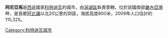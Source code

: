 {{Infobox Settlement
<!--See the Table at Infobox Settlement for all fields and descriptions of usage-->
<!-- Basic info  ---------------->
|name          =阿尼亞馬
|other_name             =
|native_name            =  <!-- for cities whose native name is not in English -->
|nickname               = 
|settlement_type        = 
|motto                  =
<!-- images and maps  ----------->
|image_skyline          =
|imagesize              = 300px
|image_caption          = 
|image_flag             = 
|flag_size              =
|image_seal             = 
|seal_size              =
|image_shield           = 
|shield_size            =
|image_map              = 
|mapsize                =
|map_caption            = 
|pushpin_map            = Côte d'Ivoire<!-- the name of a location map as per http://en.wikipedia.org/wiki/Template:Location_map -->
|pushpin_label_position =bottom
|pushpin_mapsize        =300
|pushpin_map_caption    =
<!-- Location ------------------>
|coordinates_type       = source:rowiki_region:CI_type:city
|coordinates_display    = inline,title
|subdivision_type       = 國家
|subdivision_name       = {{flag|Côte d'Ivoire}}
|subdivision_type1      = 區
|subdivision_name1      = [[潟湖區|潟湖區]]
|subdivision_type2      = 
|subdivision_name2      = 
|subdivision_type3      =
|subdivision_name3      = 
|<!-- Politics ----------------->
|government_footnotes   =
|government_type        =
|leader_title           =
|leader_name            =
|leader_title1          =  <!-- for places with, say, both a mayor and a city manager -->
|leader_name1           =
|established_title      =  <!-- Settled -->
|established_date       = 
<!-- Area    --------------------->
|area_magnitude         = 
|unit_pref                =Imperial <!--Enter: Imperial, if Imperial (metric) is desired-->
|area_footnotes           =
|area_total_km2           = <!-- ALL fields dealing with a measurements are subject to automatic unit conversion-->
|area_land_km2            = <!--See table @ Template:Infobox Settlement for details on automatic unit conversion-->
<!-- Population   ----------------------->
|population_as_of               =
|population_footnotes           =
|population_note                =
|population_total               =
|population_density_km2         =
|population_density_sq_mi       =
|population_metro               =
|population_density_metro_km2   =
|population_density_metro_sq_mi =
|population_blank1_title        =Ethnicities
|population_blank1              =
|population_density_blank1_km2 =   
|population_density_blank1_sq_mi =
<!-- General information  --------------->
|timezone               =[[格林威治時間|格林威治時間]] 
|utc_offset             = +0
|timezone_DST           = 
|utc_offset_DST         = 
|latd=5|latm=30|lats=|latNS=N
|longd=4|longm=03|longs=|longEW=W
|elevation_footnotes    =  <!--for references: use <ref> </ref> tags-->
|elevation_m            = 
|elevation_ft           =
<!-- Area/postal codes & others -------->
|postal_code_type       =  <!-- enter ZIP code, Postcode, Post code, Postal code... -->
|postal_code            =
|area_code              =
|blank_name             =
|blank_info             =
|blank1_name            =
|blank1_info            =
|website                = 
|footnotes              = 
}} 

'''阿尼亞馬'''是[[西非|西非]]國家[[科特迪瓦|科特迪瓦]]的城市，由[[潟湖區|潟湖區]]負責管轄，位於該國南部[[畿內亞灣|畿內亞灣]]畔，是首都[[阿比讓|阿比讓]]以北20公里的郊區，海拔高度800米，2009年人口估計約115,325。

[[Category:科特迪瓦城市|Category:科特迪瓦城市]]